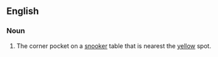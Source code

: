 ==English==

===Noun===
{{en-noun|head=[[yellow]] [[pocket]]}}

# {{context|snooker|lang=en}} The corner pocket on a [[snooker]] table that is nearest the [[yellow]] spot.